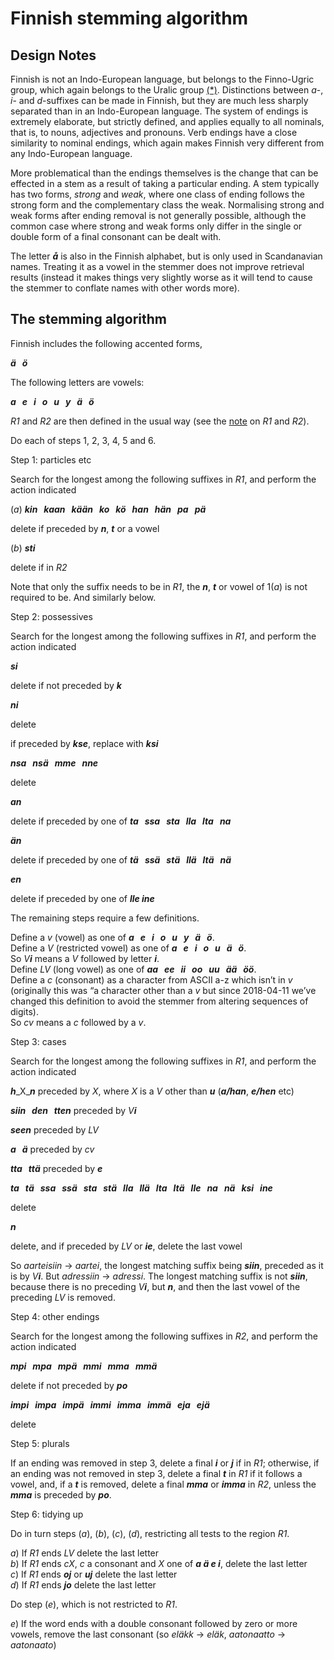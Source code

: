# Finnish stemming algorithm

## Design Notes

Finnish is not an Indo-European language, but belongs to the Finno-Ugric group, which again belongs to the Uralic group [(\*)](glossary.qmd). Distinctions between _a_\-, _i_\- and _d_\-suffixes can be made in Finnish, but they are much less sharply separated than in an Indo-European language. The system of endings is extremely elaborate, but strictly defined, and applies equally to all nominals, that is, to nouns, adjectives and pronouns. Verb endings have a close similarity to nominal endings, which again makes Finnish very different from any Indo-European language.

More problematical than the endings themselves is the change that can be effected in a stem as a result of taking a particular ending. A stem typically has two forms, _strong_ and _weak_, where one class of ending follows the strong form and the complementary class the weak. Normalising strong and weak forms after ending removal is not generally possible, although the common case where strong and weak forms only differ in the single or double form of a final consonant can be dealt with.

The letter **_å_** is also in the Finnish alphabet, but is only used in Scandanavian names. Treating it as a vowel in the stemmer does not improve retrieval results (instead it makes things very slightly worse as it will tend to cause the stemmer to conflate names with other words more).

## The stemming algorithm

Finnish includes the following accented forms,

**_ä &nbsp; ö_**

The following letters are vowels:

**_a &nbsp; e &nbsp; i &nbsp; o &nbsp; u &nbsp; y &nbsp; ä &nbsp; ö_**

_R1_ and _R2_ are then defined in the usual way (see the [note](r1r2.qmd) on _R1_ and _R2_).

Do each of steps 1, 2, 3, 4, 5 and 6.

Step 1: particles etc

Search for the longest among the following suffixes in _R1_, and perform the action indicated  
  

(_a_) **_kin &nbsp; kaan &nbsp; kään &nbsp; ko &nbsp; kö &nbsp; han &nbsp; hän &nbsp; pa &nbsp; pä_**

delete if preceded by **_n_**, **_t_** or a vowel

(_b_) **_sti_**

delete if in _R2_

Note that only the suffix needs to be in _R1_, the **_n_**, **_t_** or vowel of 1(_a_) is not required to be. And similarly below.

Step 2: possessives

Search for the longest among the following suffixes in _R1_, and perform the action indicated  
  

**_si_**

delete if not preceded by **_k_**

**_ni_**

delete

if preceded by **_kse_**, replace with **_ksi_**

**_nsa &nbsp; nsä &nbsp; mme &nbsp; nne_**

delete

**_an_**

delete if preceded by one of **_ta &nbsp; ssa &nbsp; sta &nbsp; lla &nbsp; lta &nbsp; na_**

**_än_**

delete if preceded by one of **_tä &nbsp; ssä &nbsp; stä &nbsp; llä &nbsp; ltä &nbsp; nä_**

**_en_**

delete if preceded by one of **_lle ine_**

The remaining steps require a few definitions.

Define a _v_ (vowel) as one of **_a &nbsp; e &nbsp; i &nbsp; o &nbsp; u &nbsp; y &nbsp; ä &nbsp; ö_**.  
Define a _V_ (restricted vowel) as one of **_a &nbsp; e &nbsp; i &nbsp; o &nbsp; u &nbsp; ä &nbsp; ö_**.  
So _V_**_i_** means a _V_ followed by letter **_i_**.  
Define _LV_ (long vowel) as one of **_aa &nbsp; ee &nbsp; ii &nbsp; oo &nbsp; uu &nbsp; ää &nbsp; öö_**.  
Define a _c_ (consonant) as a character from ASCII a-z which isn't in _v_ (originally this was "a character other than a _v_ but since 2018-04-11 we've changed this definition to avoid the stemmer from altering sequences of digits).  
So _cv_ means a _c_ followed by a _v_.

Step 3: cases

Search for the longest among the following suffixes in _R1_, and perform the action indicated

**_h_**_X_**_n_** preceded by _X_, where _X_ is a _V_ other than **_u_** (**_a/han_**, **_e/hen_** etc)

**_siin &nbsp; den &nbsp; tten_** preceded by _V_**_i_**

**_seen_** preceded by _LV_

**_a &nbsp; ä_** preceded by _cv_

**_tta &nbsp; ttä_** preceded by **_e_**

**_ta &nbsp; tä &nbsp; ssa &nbsp; ssä &nbsp; sta &nbsp; stä &nbsp; lla &nbsp; llä &nbsp; lta &nbsp; ltä &nbsp; lle &nbsp; na &nbsp; nä &nbsp; ksi &nbsp; ine_**

delete

**_n_**

delete, and if preceded by _LV_ or **_ie_**, delete the last vowel

So _aarteisiin_ → _aartei_, the longest matching suffix being **_siin_**, preceded as it is by _V_**_i_**. But _adressiin_ → _adressi_. The longest matching suffix is not **_siin_**, because there is no preceding _V_**_i_**, but **_n_**, and then the last vowel of the preceding _LV_ is removed.

Step 4: other endings

Search for the longest among the following suffixes in _R2_, and perform the action indicated  
  

**_mpi &nbsp; mpa &nbsp; mpä &nbsp; mmi &nbsp; mma &nbsp; mmä_**

delete if not preceded by **_po_**

**_impi &nbsp; impa &nbsp; impä &nbsp; immi &nbsp; imma &nbsp; immä &nbsp; eja &nbsp; ejä_**

delete

Step 5: plurals

If an ending was removed in step 3, delete a final **_i_** or **_j_** if in _R1_; otherwise, if an ending was not removed in step 3, delete a final **_t_** in _R1_ if it follows a vowel, and, if a **_t_** is removed, delete a final **_mma_** or **_imma_** in _R2_, unless the **_mma_** is preceded by **_po_**.

Step 6: tidying up

Do in turn steps (_a_), (_b_), (_c_), (_d_), restricting all tests to the region _R1_.

_a_) If _R1_ ends _LV_ delete the last letter  
_b_) If _R1_ ends _cX_, _c_ a consonant and _X_ one of **_a ä e i_**, delete the last letter  
_c_) If _R1_ ends **_oj_** or **_uj_** delete the last letter  
_d_) If _R1_ ends **_jo_** delete the last letter

Do step (_e_), which is not restricted to _R1_.

_e_) If the word ends with a double consonant followed by zero or more vowels, remove the last consonant (so _eläkk_ → _eläk_, _aatonaatto_ → _aatonaato_)